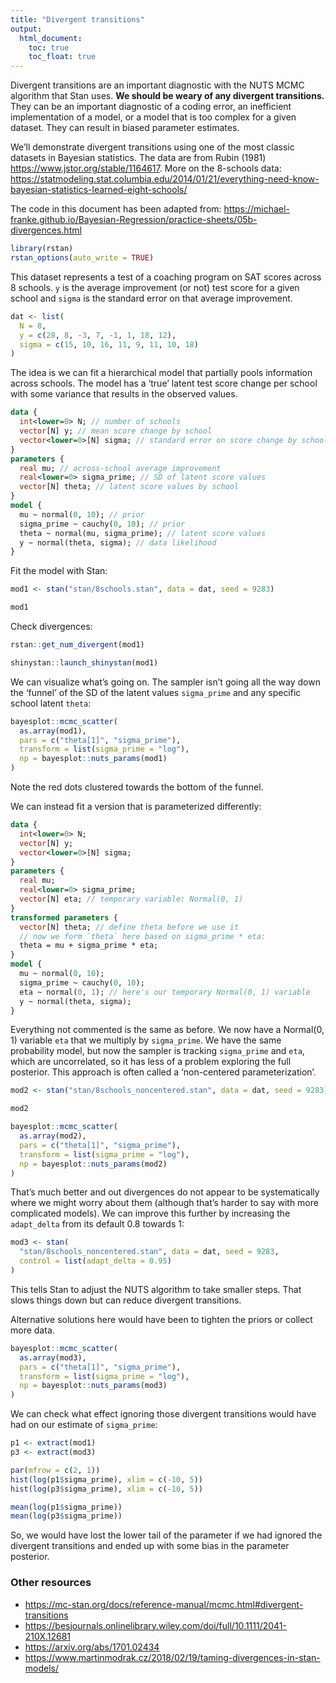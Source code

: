 ```yaml
---
title: "Divergent transitions"
output:
  html_document:
    toc: true
    toc_float: true
---
```


Divergent transitions are an important diagnostic with the NUTS MCMC algorithm that Stan uses. **We should be weary of any divergent transitions.** They can be an important diagnostic of a coding error, an inefficient implementation of a model, or a model that is too complex for a given dataset. They can result in biased parameter estimates.

We'll demonstrate divergent transitions using one of the most classic datasets in Bayesian statistics. The data are from Rubin (1981) <https://www.jstor.org/stable/1164617>. More on the 8-schools data: <https://statmodeling.stat.columbia.edu/2014/01/21/everything-need-know-bayesian-statistics-learned-eight-schools/>

The code in this document has been adapted from:
<https://michael-franke.github.io/Bayesian-Regression/practice-sheets/05b-divergences.html>

```r
library(rstan)
rstan_options(auto_write = TRUE)
```

This dataset represents a test of a coaching program on SAT scores across 8 schools. `y` is the average improvement (or not) test score for a given school and `sigma` is the standard error on that average improvement. 

```r
dat <- list(
  N = 8,
  y = c(28, 8, -3, 7, -1, 1, 18, 12),
  sigma = c(15, 10, 16, 11, 9, 11, 10, 18)
)
```

The idea is we can fit a hierarchical model that partially pools information across schools. The model has a 'true' latent test score change per school with some variance that results in the observed values.

```stan
data {
  int<lower=0> N; // number of schools
  vector[N] y; // mean score change by school
  vector<lower=0>[N] sigma; // standard error on score change by school
}
parameters {
  real mu; // across-school average improvement
  real<lower=0> sigma_prime; // SD of latent score values
  vector[N] theta; // latent score values by school
}
model {
  mu ~ normal(0, 10); // prior
  sigma_prime ~ cauchy(0, 10); // prior
  theta ~ normal(mu, sigma_prime); // latent score values
  y ~ normal(theta, sigma); // data likelihood
}
```

Fit the model with Stan:

```r
mod1 <- stan("stan/8schools.stan", data = dat, seed = 9283)
```

```r
mod1
```

Check divergences:

```r
rstan::get_num_divergent(mod1)
```

```r
shinystan::launch_shinystan(mod1)
```

We can visualize what's going on. The sampler isn't going all the way down the 'funnel' of the SD of the latent values `sigma_prime` and any specific school latent `theta`:

```r
bayesplot::mcmc_scatter(
  as.array(mod1),
  pars = c("theta[1]", "sigma_prime"),
  transform = list(sigma_prime = "log"),
  np = bayesplot::nuts_params(mod1)
)
```

Note the red dots clustered towards the bottom of the funnel.

We can instead fit a version that is parameterized differently:

```stan
data {
  int<lower=0> N;
  vector[N] y;
  vector<lower=0>[N] sigma;
}
parameters {
  real mu;
  real<lower=0> sigma_prime;
  vector[N] eta; // temporary variable: Normal(0, 1)
}
transformed parameters {
  vector[N] theta; // define theta before we use it
  // now we form `theta` here based on sigma_prime * eta:
  theta = mu + sigma_prime * eta;
}
model {
  mu ~ normal(0, 10);
  sigma_prime ~ cauchy(0, 10);
  eta ~ normal(0, 1); // here's our temporary Normal(0, 1) variable
  y ~ normal(theta, sigma);
}
```

Everything not commented is the same as before. We now have a Normal(0, 1) variable `eta` that we multiply by `sigma_prime`. We have the same probability model, but now the sampler is tracking `sigma_prime` and `eta`, which are uncorrelated, so it has less of a problem exploring the full posterior. This approach is often called a 'non-centered parameterization'.

```r
mod2 <- stan("stan/8schools_noncentered.stan", data = dat, seed = 9283)
```

```r
mod2
```

```r
bayesplot::mcmc_scatter(
  as.array(mod2),
  pars = c("theta[1]", "sigma_prime"),
  transform = list(sigma_prime = "log"),
  np = bayesplot::nuts_params(mod2)
)
```

That's much better and out divergences do not appear to be systematically where we might worry about them (although that's harder to say with more complicated models). We can improve this further by increasing the `adapt_delta` from its default 0.8 towards 1:

```r
mod3 <- stan(
  "stan/8schools_noncentered.stan", data = dat, seed = 9283, 
  control = list(adapt_delta = 0.95)
)
```

This tells Stan to adjust the NUTS algorithm to take smaller steps. That slows things down but can reduce divergent transitions.

Alternative solutions here would have been to tighten the priors or collect more data.

```r
bayesplot::mcmc_scatter(
  as.array(mod3),
  pars = c("theta[1]", "sigma_prime"),
  transform = list(sigma_prime = "log"),
  np = bayesplot::nuts_params(mod3)
)
```

We can check what effect ignoring those divergent transitions would have had on our estimate of `sigma_prime`:

```r
p1 <- extract(mod1)
p3 <- extract(mod3)
```

```r
par(mfrow = c(2, 1))
hist(log(p1$sigma_prime), xlim = c(-10, 5))
hist(log(p3$sigma_prime), xlim = c(-10, 5))

mean(log(p1$sigma_prime))
mean(log(p3$sigma_prime))
```

So, we would have lost the lower tail of the parameter if we had ignored the divergent transitions and ended up with some bias in the parameter posterior.

### Other resources

- <https://mc-stan.org/docs/reference-manual/mcmc.html#divergent-transitions>
- <https://besjournals.onlinelibrary.wiley.com/doi/full/10.1111/2041-210X.12681>
- <https://arxiv.org/abs/1701.02434>
- <https://www.martinmodrak.cz/2018/02/19/taming-divergences-in-stan-models/>
